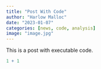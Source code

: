 ```yaml
---
title: "Post With Code"
author: "Harlow Malloc"
date: "2023-01-07"
categories: [news, code, analysis]
image: "image.jpg"
---
```


This is a post with executable code.

```r
1 + 1
```

